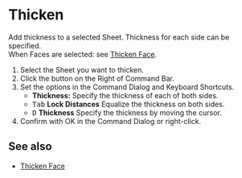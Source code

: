 
# Thicken

<Reference shortcut="" command="Thicken" button="Right of Command Bar" />

Add thickness to a selected Sheet. Thickness for each side can be specified.<br />
When Faces are selected: see [Thicken Face](./thicken-face).

1. Select the Sheet you want to thicken.
2. Click the button <ButtonIcon type="button-thicken" /> on the Right of Command Bar.
3. Set the options in the Command Dialog and Keyboard Shortcuts.
    - **Thickness:** Specify the thickness of each of both sides.
    - <kbd>Tab</kbd> **Lock Distances** Equalize the thickness on both sides.
    - <kbd>D</kbd> **Thickness** Specify the thickness by moving the cursor.
4. Confirm with OK in the Command Dialog or right-click.

## See also
- [Thicken Face](./thicken-face)















